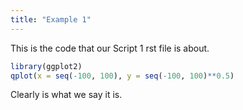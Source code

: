 ```yaml
---
title: "Example 1"
---
```


This is the code that our Script 1 rst file is about.

```r

library(ggplot2)
qplot(x = seq(-100, 100), y = seq(-100, 100)**0.5)

```

Clearly is what we say it is.
